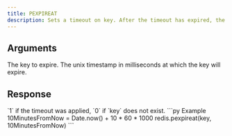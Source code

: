 ```yaml
---
title: PEXPIREAT
description: Sets a timeout on key. After the timeout has expired, the key will automatically be deleted.
---
```



## Arguments

<ParamField body="key" type="str" required>
  The key to expire.
</ParamField>

<ParamField body="unixmilli" type="integer">
  The unix timestamp in milliseconds at which the key will expire.

</ParamField>

## Response

<ResponseField type="integer" required>
 `1` if the timeout was applied, `0` if `key` does not exist.
</ResponseField>

<RequestExample>
```py Example
10MinutesFromNow = Date.now() + 10 * 60 * 1000
 redis.pexpireat(key, 10MinutesFromNow)
```
</RequestExample>
